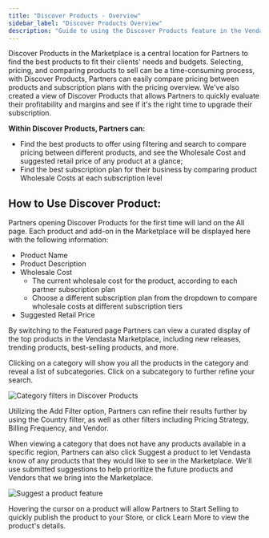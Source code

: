 ```yaml
---
title: "Discover Products - Overview"
sidebar_label: "Discover Products Overview"
description: "Guide to using the Discover Products feature in the Vendasta Marketplace"
---
```


Discover Products in the Marketplace is a central location for Partners to find the best products to fit their clients' needs and budgets. Selecting, pricing, and comparing products to sell can be a time-consuming process, with Discover Products, Partners can easily compare pricing between products and subscription plans with the pricing overview. We've also created a view of Discover Products that allows Partners to quickly evaluate their profitability and margins and see if it's the right time to upgrade their subscription.

**Within Discover Products, Partners can:**

- Find the best products to offer using filtering and search to compare pricing between different products, and see the Wholesale Cost and suggested retail price of any product at a glance;
- Find the best subscription plan for their business by comparing product Wholesale Costs at each subscription level

## How to Use Discover Product:

Partners opening Discover Products for the first time will land on the All page. Each product and add-on in the Marketplace will be displayed here with the following information:

- Product Name
- Product Description
- Wholesale Cost
  - The current wholesale cost for the product, according to each partner subscription plan
  - Choose a different subscription plan from the dropdown to compare wholesale costs at different subscription tiers
- Suggested Retail Price

By switching to the Featured page Partners can view a curated display of the top products in the Vendasta Marketplace, including new releases, trending products, best-selling products, and more.

Clicking on a category will show you all the products in the category and reveal a list of subcategories. Click on a subcategory to further refine your search.

![Category filters in Discover Products](./img/marketplace/discover-products/category-filters.jpg)

Utilizing the Add Filter option, Partners can refine their results further by using the Country filter, as well as other filters including Pricing Strategy, Billing Frequency, and Vendor.

When viewing a category that does not have any products available in a specific region, Partners can also click Suggest a product to let Vendasta know of any products that they would like to see in the Marketplace. We'll use submitted suggestions to help prioritize the future products and Vendors that we bring into the Marketplace.

![Suggest a product feature](./img/marketplace/discover-products/suggest-product.jpg)

Hovering the cursor on a product will allow Partners to Start Selling to quickly publish the product to your Store, or click Learn More to view the product's details.